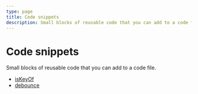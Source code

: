 ```yaml
---
type: page
title: Code snippets
description: Small blocks of reusable code that you can add to a code file.
---
```


# Code snippets

Small blocks of reusable code that you can add to a code file.

- [isKeyOf](/code-snippets/key-of/)
- [debounce](/code-snippets/debounce/)

